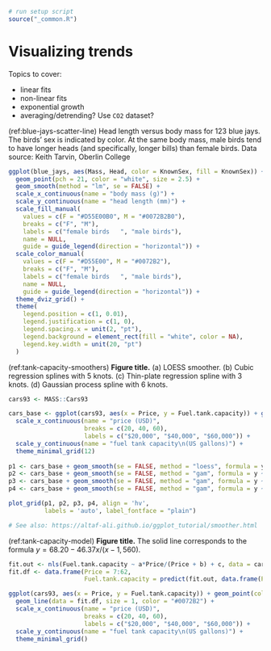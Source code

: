 ```r
# run setup script
source("_common.R")
```

# Visualizing trends {#visualizing-trends}

Topics to cover:

- linear fits
- non-linear fits
- exponential growth
- averaging/detrending? Use `CO2` dataset?

(ref:blue-jays-scatter-line) Head length versus body mass for 123 blue jays. The birds' sex is indicated by color. At the same body mass, male birds tend to have longer heads (and specifically, longer bills) than female birds. Data source: Keith Tarvin, Oberlin College

```r
ggplot(blue_jays, aes(Mass, Head, color = KnownSex, fill = KnownSex)) + 
  geom_point(pch = 21, color = "white", size = 2.5) +
  geom_smooth(method = "lm", se = FALSE) +
  scale_x_continuous(name = "body mass (g)") +
  scale_y_continuous(name = "head length (mm)") +
  scale_fill_manual(
    values = c(F = "#D55E00B0", M = "#0072B2B0"),
    breaks = c("F", "M"),
    labels = c("female birds   ", "male birds"),
    name = NULL,
    guide = guide_legend(direction = "horizontal")) +
  scale_color_manual(
    values = c(F = "#D55E00", M = "#0072B2"),
    breaks = c("F", "M"),
    labels = c("female birds   ", "male birds"),
    name = NULL,
    guide = guide_legend(direction = "horizontal")) +
  theme_dviz_grid() +
  theme(
    legend.position = c(1, 0.01),
    legend.justification = c(1, 0),
    legend.spacing.x = unit(2, "pt"),
    legend.background = element_rect(fill = "white", color = NA),
    legend.key.width = unit(20, "pt")
  )
```



(ref:tank-capacity-smoothers) **Figure title.** (a) LOESS smoother. (b) Cubic regression splines with 5 knots. (c) Thin-plate regression spline with 3 knots. (d)  Gaussian process spline with 6 knots.

```r
cars93 <- MASS::Cars93

cars_base <- ggplot(cars93, aes(x = Price, y = Fuel.tank.capacity)) + geom_point(color = "grey60") + 
  scale_x_continuous(name = "price (USD)",
                     breaks = c(20, 40, 60),
                     labels = c("$20,000", "$40,000", "$60,000")) +
  scale_y_continuous(name = "fuel tank capacity\n(US gallons)") +
  theme_minimal_grid(12)  
  
p1 <- cars_base + geom_smooth(se = FALSE, method = "loess", formula = y ~ x, color = "#0072B2")
p2 <- cars_base + geom_smooth(se = FALSE, method = "gam", formula = y ~ s(x, k = 5, bs = 'cr'), color = "#0072B2")
p3 <- cars_base + geom_smooth(se = FALSE, method = "gam", formula = y ~ s(x, k = 3), color = "#0072B2")
p4 <- cars_base + geom_smooth(se = FALSE, method = "gam", formula = y ~ s(x, k = 6, bs = 'gp'), color = "#0072B2")

plot_grid(p1, p2, p3, p4, align = 'hv',
          labels = 'auto', label_fontface = "plain")

# See also: https://altaf-ali.github.io/ggplot_tutorial/smoother.html
```


(ref:tank-capacity-model) **Figure title.** The solid line corresponds to the formula $y = 68.20 - 46.37 x/(x - 1,560)$.

```r
fit.out <- nls(Fuel.tank.capacity ~ a*Price/(Price + b) + c, data = cars93, start = c(a = -45, b = -1, c = 70))
fit.df <- data.frame(Price = 7:62,
                     Fuel.tank.capacity = predict(fit.out, data.frame(Price = 7:62)))

ggplot(cars93, aes(x = Price, y = Fuel.tank.capacity)) + geom_point(color = "grey60") + 
  geom_line(data = fit.df, size = 1, color = "#0072B2") +
  scale_x_continuous(name = "price (USD)",
                     breaks = c(20, 40, 60),
                     labels = c("$20,000", "$40,000", "$60,000")) +
  scale_y_continuous(name = "fuel tank capacity\n(US gallons)") +
  theme_minimal_grid()
```
